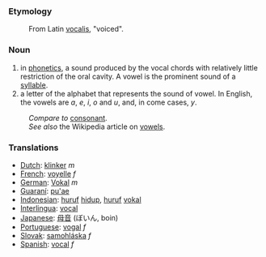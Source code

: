 ===Etymology===

:From Latin [[vocalis]], "voiced".

===Noun===
#in [[phonetics]], a sound produced by the vocal chords with relatively little restriction of the oral cavity. A vowel is the prominent sound of a [[syllable]].
#a letter of the alphabet that represents the sound of vowel. In English, the vowels are ''a'', ''e'', ''i'', ''o'' and ''u'', and, in come cases, ''y''.

:''Compare to'' [[consonant]].
:''See also'' the Wikipedia article on [[en:vowel|vowels]].

===Translations===
*[[Dutch]]: [[klinker]] ''m''
*[[French]]: [[voyelle]] ''f''
*[[German]]: [[Vokal]] ''m''
*[[Guaraní]]: [[pu'ae]]
*[[Indonesian]]: [[huruf]] [[hidup]], [[huruf]] [[vokal]]
*[[Interlingua]]: [[vocal]]
*[[Japanese]]: [[母音]] (ぼいん, boin)
*[[Portuguese]]: [[vogal]] ''f''
*[[Slovak]]: [[samohláska]] ''f''
*[[Spanish]]: [[vocal]] ''f''